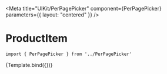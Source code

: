 
<Meta
    title="UIKit/PerPagePicker"
    component={PerPagePicker}
    parameters={{
        layout: "centered"
    }}
/>


# ProductItem



```
import { PerPagePicker } from '../PerPagePicker'
```

<Canvas>
    <Story
        name="PerPagePicker"
        args={{
            value: 12,
            pageSizeOptions: [
                { label: "12", value: 12 },
                { label: "24", value: 24 },
                { label: "36", value: 36 },
            ],
            onChange: action('onChange'),
        }}
    >
        {Template.bind({})}
    </Story>
</Canvas>
